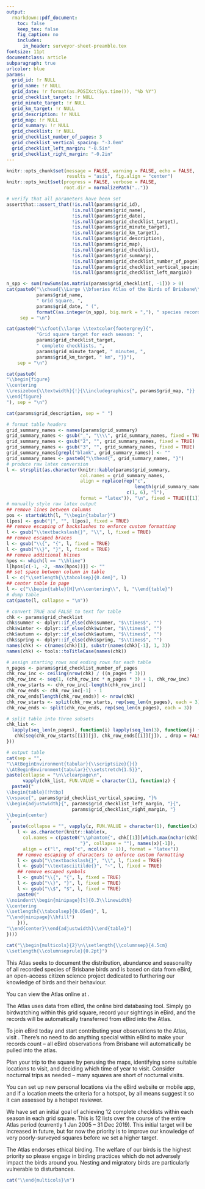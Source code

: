 ```yaml
---
output:
  rmarkdown::pdf_document:
    toc: false
    keep_tex: false
    fig_caption: no
    includes:
      in_header: surveyor-sheet-preamble.tex
fontsize: 11pt
documentclass: article
subparagraph: true
urlcolor: blue
params:
  grid_id: !r NULL
  grid_name: !r NULL
  grid_date: !r format(as.POSIXct(Sys.time()), "%b %Y")
  grid_checklist_target: !r NULL
  grid_minute_target: !r NULL
  grid_km_target: !r NULL
  grid_description: !r NULL
  grid_map: !r NULL
  grid_summary: !r NULL
  grid_checklist: !r NULL
  grid_checklist_number_of_pages: 3
  grid_checklist_vertical_spacing: "-3.0em"
  grid_checklist_left_margin: "-0.5in"
  grid_checklist_right_margin: "-0.2in"
---
```


```r
knitr::opts_chunk$set(message = FALSE, warning = FALSE, echo = FALSE,
                      results = "asis", fig.align = "center")
knitr::opts_knit$set(progress = FALSE, verbose = FALSE,
                     root.dir = normalizePath(".."))
```

```r
# verify that all parameters have been set
assertthat::assert_that(!is.null(params$grid_id),
                        !is.null(params$grid_name),
                        !is.null(params$grid_date),
                        !is.null(params$grid_checklist_target),
                        !is.null(params$grid_minute_target),
                        !is.null(params$grid_km_target),
                        !is.null(params$grid_description),
                        !is.null(params$grid_map),
                        !is.null(params$grid_checklist),
                        !is.null(params$grid_summary),
                        !is.null(params$grid_checklist_number_of_pages),
                        !is.null(params$grid_checklist_vertical_spacing),
                        !is.null(params$grid_checklist_left_margin))
```

```r
n_spp <- sum(rowSums(as.matrix(params$grid_checklist[, -1])) > 0)
cat(paste0("\\chead{\\Large \\bfseries Atlas of the Birds of Brisbane\\\\",
           params$grid_name,
           " Grid Square, ",
           params$grid_date, " (",
           formatC(as.integer(n_spp), big.mark = ","), " species recorded)}"),
     sep = "\n")
```

```r
cat(paste0("\\cfoot{\\large \\textcolor{footergrey}{",
           "Grid square target for each season: ",
           params$grid_checklist_target,
           " complete checklists, ",
           params$grid_minute_target, " minutes, ",
           params$grid_km_target, " km", "}}"),
    sep = "\n")
```
```r
cat(paste0(
"\\begin{figure}
\\centering
\\resizebox{\\textwidth}{!}{\\includegraphics{", params$grid_map, "}}
\\end{figure}
"), sep = "\n")
```

```r
cat(params$grid_description, sep = " ")
```

```r
# format table headers
grid_summary_names <- names(params$grid_summary)
grid_summary_names <- gsub("_", "\\\\", grid_summary_names, fixed = TRUE)
grid_summary_names <- gsub("2", "", grid_summary_names, fixed = TRUE)
grid_summary_names <- gsub("3", "", grid_summary_names, fixed = TRUE)
grid_summary_names[grepl("blank", grid_summary_names)] <- ""
grid_summary_names <- paste0("\\thead{", grid_summary_names, "}")
# produce raw latex conversion
l <- strsplit(as.character(knitr::kable(params$grid_summary,
                           col.names = grid_summary_names,
                           align = replace(rep("c",
                                               length(grid_summary_names)),
                                            c(1, 6), "l"),
                           format = "latex")), "\n", fixed = TRUE)[[1]]
# manually style raw latex output
## remove lines between columns
pos <- startsWith(l, "\\begin{tabular}")
l[pos] <- gsub("|", "", l[pos], fixed = TRUE)
## remove escaping of backslashes to enforce custom formatting
l <- gsub("\\textbackslash{}", "\\", l, fixed = TRUE)
## remove escaped braces
l <- gsub("\\{", "{", l, fixed = TRUE)
l <- gsub("\\}", "}", l, fixed = TRUE)
## remove additional hlines
hpos <- which(l == "\\hline")
l[hpos[c(-1, -2, -max(hpos))]] <- ""
## set space between column in table
l <- c("\\setlength{\\tabcolsep}{0.4em}", l)
## center table in page
l <- c("\\begin{table}[H]\n\\centering\\", l, "\\end{table}")
# dump table
cat(paste(l, collapse = "\n"))
```

\clearpage

\setlength{\footskip}{0.2\footskip}

```r
# convert TRUE and FALSE to text for table
chk <- params$grid_checklist
chk$summer <- dplyr::if_else(chk$summer, "$\\times$", "")
chk$winter <- dplyr::if_else(chk$winter, "$\\times$", "")
chk$autumn <- dplyr::if_else(chk$autumn, "$\\times$", "")
chk$spring <- dplyr::if_else(chk$spring, "$\\times$", "")
names(chk) <- c(names(chk)[1], substr(names(chk)[-1], 1, 3))
names(chk) <- tools::toTitleCase(names(chk))

# assign starting rows and ending rows for each table
n_pages <- params$grid_checklist_number_of_pages
chk_row_inc <- ceiling(nrow(chk) / ((n_pages * 3)))
chk_row_inc <- seq(1, (chk_row_inc * n_pages * 3) + 1, chk_row_inc)
chk_row_starts <- chk_row_inc[-length(chk_row_inc)]
chk_row_ends <- chk_row_inc[-1] - 1
chk_row_ends[length(chk_row_ends)] <- nrow(chk)
chk_row_starts <- split(chk_row_starts, rep(seq_len(n_pages), each = 3))
chk_row_ends <- split(chk_row_ends, rep(seq_len(n_pages), each = 3))

# split table into three subsets
chk_list <-
  lapply(seq_len(n_pages), function(i) lapply(seq_len(3), function(j) {
   chk[seq(chk_row_starts[[i]][j], chk_row_ends[[i]][j]), , drop = FALSE]
}))

# output table
cat(sep = "",
"\\AtBeginEnvironment{tabular}{\\scriptsize}{}{}
\\AtBeginEnvironment{tabular}{\\setstretch{1.5}}",
paste(collapse = "\n\\clearpage\n",
      vapply(chk_list, FUN.VALUE = character(1), function(z) {
  paste0("
\\begin{table}[!htbp]
\\vspace{", params$grid_checklist_vertical_spacing, "}%
\\begin{adjustwidth}{", params$grid_checklist_left_margin, "}{",
                        params$grid_checklist_right_margin, "}
\\begin{center}
",
  paste(collapse = "", vapply(z, FUN.VALUE = character(1), function(x) {
    l <- as.character(knitr::kable(x,
      col.names = c(paste0("\\phantom{", chk[[1]][which.max(nchar(chk[[1]]))],
                           "}", collapse = ""), names(x)[-1]),
      align = c("l", rep("c", ncol(x) - 1)), format = "latex"))
    ## remove escaping of characters to enforce custom formatting
    l <- gsub("\\textbackslash{}", "\\", l, fixed = TRUE)
    l <- gsub("\\textasciitilde{}", "~", l, fixed = TRUE)
    ## remove escaped symbols
    l <- gsub("\\{", "{", l, fixed = TRUE)
    l <- gsub("\\}", "}", l, fixed = TRUE)
    l <- gsub("\\$", "$", l, fixed = TRUE)
    paste0("
\\noindent\\begin{minipage}[t]{0.3\\linewidth}
\\centering
\\setlength{\\tabcolsep}{0.05em}", l,
"\\end{minipage}\\hfill")
    })),
"\\end{center}\\end{adjustwidth}\\end{table}")
})))
```

\clearpage

\AtBeginEnvironment{multicols}{\normalsize}{}{}
\AtBeginEnvironment{multicols}{\onehalfspacing}

```r
cat("\\begin{multicols}{2}\n\\setlength{\\columnsep}{4.5cm}
\\setlength{\\columnseprule}{0.2pt}")
```

\section{Contributing to the Atlas}

\subsection{What is the Atlas of the Birds of Brisbane?}

This Atlas seeks to document the distribution, abundance and seasonality of all recorded species of Brisbane birds and is based on data from eBird, an open-access citizen science project dedicated to furthering our knowledge of birds and their behaviour.

You can view the Atlas online at \url{http://brisbanebirds.com}.

\subsection{How do I go about atlassing?}

The Atlas uses data from eBird, the online bird databasing tool. Simply go birdwatching within this grid square, record your sightings in eBird, and the records will be automatically transferred from eBird into the Atlas.

To join eBird today and start contributing your observations to the Atlas, visit \url{www.ebird.org}. There's no need to do anything special within eBird to make your records count -- all eBird observations from Brisbane will automatically be pulled into the atlas.

Plan your trip to the square by perusing the maps, identifying some suitable locations to visit, and deciding which time of year to visit. Consider nocturnal trips as needed -- many squares are short of nocturnal visits.

\subsection{Can I set up new locations?}

You can set up new personal locations via the eBird website or mobile app, and if a location meets the criteria for a hotspot, by all means suggest it so it can assessed by a hotspot reviewer.

\vfill\null
\columnbreak

\subsection{How much effort is enough?}

We have set an initial goal of achieving 12 complete checklists within each season in each grid square. This is 12 lists over the course of the entire Atlas period (currently 1 Jan 2005 -- 31 Dec 2019). This initial target will be increased in future, but for now the priority is to improve our knowledge of very poorly-surveyed squares before we set a higher target.

\subsection{Ethical birding}

The Atlas endorses ethical birding. The welfare of our birds is the highest priority so please engage in birding practices which do not adversely impact the birds around you. Nesting and migratory birds are particularly vulnerable to disturbances.

```r
cat("\\end{multicols}\n")
```
